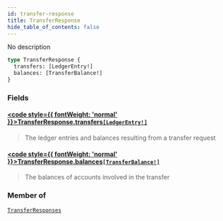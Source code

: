 ```yaml
---
id: transfer-response
title: TransferResponse
hide_table_of_contents: false
---
```








No description

```graphql
type TransferResponse {
  transfers: [LedgerEntry!]
  balances: [TransferBalance!]
}
```


### Fields

#### [<code style={{ fontWeight: 'normal' }}>TransferResponse.<b>transfers</b></code>](#)<Bullet />[`[LedgerEntry!]`](/docs/testnet/graphql/objects/ledger-entry) <Badge class="secondary" text="list"/> <Badge class="secondary" text="object"/>
> The ledger entries and balances resulting from a transfer request
> 

#### [<code style={{ fontWeight: 'normal' }}>TransferResponse.<b>balances</b></code>](#)<Bullet />[`[TransferBalance!]`](/docs/testnet/graphql/objects/transfer-balance) <Badge class="secondary" text="list"/> <Badge class="secondary" text="object"/>
> The balances of accounts involved in the transfer
> 



### Member of

[`TransferResponses`](/docs/testnet/graphql/objects/transfer-responses)  <Badge class="secondary" text="object"/>



